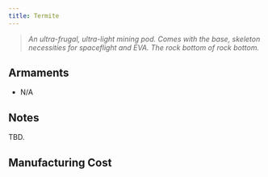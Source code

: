 ```yaml
---
title: Termite
---
```



> *An ultra-frugal, ultra-light mining pod. Comes with the base, skeleton necessities for spaceflight and EVA. The rock bottom of rock bottom.*


## Armaments

* N/A


## Notes

TBD.


## Manufacturing Cost

<ShipManufacturingCost shipName={frontmatter.title} />